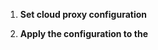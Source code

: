 
1.  **Set cloud proxy configuration**

    <ProxyConfig/>

2.  **Apply the configuration to the <Vg k="MESS_ENGINE" />**

    <ApplyConfig/>
